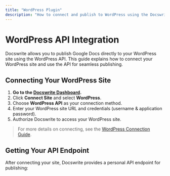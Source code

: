```yaml
---
title: "WordPress Plugin"
description: "How to connect and publish to WordPress using the Docswrite API."
---
```


# WordPress API Integration

Docswrite allows you to publish Google Docs directly to your WordPress site using the WordPress API. This guide explains how to connect your WordPress site and use the API for seamless publishing.

## Connecting Your WordPress Site

1. **Go to the [Docswrite Dashboard](https://docswrite.com/dashboard).**
2. Click **Connect Site** and select **WordPress**.
3. Choose **WordPress API** as your connection method.
4. Enter your WordPress site URL and credentials (username & application password).
5. Authorize Docswrite to access your WordPress site.

> For more details on connecting, see the [WordPress Connection Guide](/essentials/wordpress-connection).

## Getting Your API Endpoint

After connecting your site, Docswrite provides a personal API endpoint for publishing:

